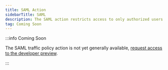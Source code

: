 ```yaml
---
title: SAML Action
sidebarTitle: SAML
description: The SAML action restricts access to only authorized users by enforcing SAML through an identity provider of your choice.
tag: Coming Soon
---
```



:::info Coming Soon

The SAML traffic policy action is not yet generally available, [request access
to the developer preview](https://dashboard.ngrok.com/developer-preview).

:::
